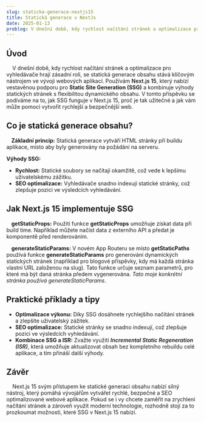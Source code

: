 ```yaml
---
slug: staticka-generace-nextjs15
title: Statická generace v NextJs
date: 2025-01-13
problog: V dnešní době, kdy rychlost načítání stránek a optimalizace pro vyhledávače hrají zásadní roli, se statická generace obsahu stává klíčovým nástrojem ve vývoji webových aplikací
---
```


<div>
  <h2 style="color: var(--blog-heading-color);">Úvod</h2>
  <p>
          V dnešní době, kdy rychlost načítání stránek a optimalizace pro vyhledávače hrají zásadní roli, se statická generace obsahu stává klíčovým nástrojem ve vývoji webových aplikací. Používám <strong style="font-weight: 600;">Next.js 15</strong>, který nabízí vestavěnou podporu pro <text style="color: var(--blog-code-color); font-weight: 700;">Static Site Generation (SSG)</text> a kombinuje výhody statických stránek s flexibilitou dynamického obsahu. V tomto příspěvku se podíváme na to, jak SSG funguje v Next.js 15, proč je tak užitečné a jak vám může pomoci vytvořit rychlejší a bezpečnější web.
  </p>
  <h2 style="color: var(--blog-heading-color);">Co je statická generace obsahu?</h2>
  <p>
    <text style="color: var(--blog-code-color); font-weight: 700;">      Základní princip:</text> Statická generace vytváří HTML stránky při buildu aplikace, místo aby byly generovány na požádání na serveru.
  </p>
  <p>
    <text style="color: var(--blog-code-color); font-weight: 700;">Výhody SSG:</text>
  </p>
  <ul>
    <li><text style="color: var(--blog-code-color); font-weight: 700;">Rychlost:</text> Statické soubory se načítají okamžitě, což vede k lepšímu uživatelskému zážitku.</li>
    <li><text style="color: var(--blog-code-color); font-weight: 700;">SEO optimalizace:</text> Vyhledávače snadno indexují statické stránky, což zlepšuje pozici ve výsledcích vyhledávání.</li>
  </ul>
  <h2 style="color: var(--blog-heading-color);">Jak Next.js 15 implementuje SSG</h2>
  <p>
    <text style="color: var(--blog-code-color); font-weight: 700;">      getStaticProps:</text> Použití funkce <text style="color: var(--blog-function); font-weight: 700;">getStaticProps</text> umožňuje získat data při build time. Například můžete načíst data z externího API a předat je komponentě před renderováním.
  </p>
  <p>
    <text style="color: var(--blog-code-color); font-weight: 700;">      generateStaticParams:</text> V novém App Routeru se místo <text style="color: var(--blog-function); font-weight: 700;">getStaticPaths</text> používá funkce <text style="color: var(--blog-function); font-weight: 700;">generateStaticParams</text> pro generování dynamických statických stránek (například pro blogové příspěvky, kdy má každá stránka vlastní URL založenou na slug). Tato funkce určuje seznam parametrů, pro které má být daná stránka předem vygenerována. <em>Tato moje konkrétní stránka používá generateStaticParams</em>.
  </p>
  <h2 style="color: var(--blog-heading-color);">Praktické příklady a tipy</h2>
  <ul>
    <li><text style="color: var(--blog-code-color); font-weight: 700;">Optimalizace výkonu:</text> Díky SSG dosáhnete rychlejšího načítání stránek a zlepšíte uživatelský zážitek.</li>
    <li><text style="color: var(--blog-code-color); font-weight: 700;">SEO optimalizace:</text> Statické stránky se snadno indexují, což zlepšuje pozici ve výsledcích vyhledávání.</li>
    <li><text style="color: var(--blog-code-color); font-weight: 700;">Kombinace SSG a ISR:</text> Zvažte využití <em style="font-weight: 600;">Incremental Static Regeneration (ISR)</em>, která umožňuje aktualizovat obsah bez kompletního rebuildu celé aplikace, a tím přináší další výhody.</li>
  </ul>

<h2 style="color: var(--blog-heading-color);">Závěr</h2>

  <p>
          Next.js 15 svým přístupem ke statické generaci obsahu nabízí silný nástroj, který pomáhá vývojářům vytvářet rychlé, bezpečné a SEO optimalizované webové aplikace. Pokud se i vy chcete zaměřit na zrychlení načítání stránek a zároveň využít moderní technologie, rozhodně stojí za to prozkoumat možnosti, které SSG v Next.js 15 nabízí.
  </p>
</div>
